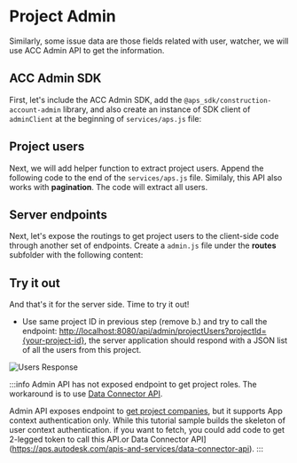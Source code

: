 
# Project Admin

Similarly, some issue data are those fields related with user, watcher, we will use ACC Admin API to get the information.  

## ACC Admin SDK
First, let's include the ACC Admin SDK, add the `@aps_sdk/construction-account-admin` library, and also create an instance of
SDK client of `adminClient` at the beginning of `services/aps.js` file:

<NodeJsVsCodeSDK />

## Project users

Next, we will add helper function to extract project users. Append the following code to the end of the `services/aps.js` file. Similaly, this API also works with **pagination**. 
The code will extract all users.

<NodeJsVsCodeAdmin />


## Server endpoints

Next, let's expose the routings to get project users to the client-side code through another
set of endpoints. Create a `admin.js` file under the **routes** subfolder with the following content:


<NodeJsVsCodeEndpoints />


## Try it out

And that's it for the server side. Time to try it out!

- Use same project ID in previous step (remove b.) and try to call the endpoint: 
[http://localhost:8080/api/admin/projectUsers?projectId={your-project-id}](http://localhost:8080/api/issues/subtypes?projectId={your-project-id}), the server application should
respond with a JSON list of all the users from this project. 

![Users Response](./_shared/project-users.webp)

:::info
Admin API has not exposed endpoint to get project roles. The workaround is to use [Data Connector API](https://aps.autodesk.com/apis-and-services/data-connector-api).

Admin API exposes endpoint to [get project companies](https://aps.autodesk.com/en/docs/acc/v1/reference/http/projects-:project_id-companies-GET/), but it supports App context authentication only. While this tutorial sample builds the skeleton of user context authentication. 
if you want to fetch, you could add code to get 2-legged token to call this API.or Data Connector API](https://aps.autodesk.com/apis-and-services/data-connector-api).
:::